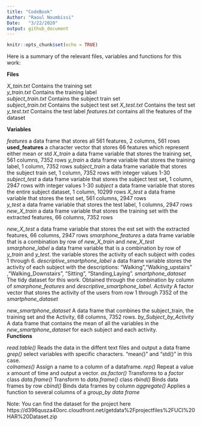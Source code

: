 ---
title: "CodeBook"
Author: "Raoul Noumbissi"
Date:   "3/22/2020"
output: github_document
---

```{r setup, include=FALSE}
knitr::opts_chunk$set(echo = TRUE)
```


Here is a summary of the relevant files, variables and functions for this work:

**Files**

            
*X_tain.txt*          Contains the training set               
*y_train.txt*         Contains the training label                  
*subject_train.txt*   Contains the subject train set      
*subject_train.txt*   Contains the subject test set
*X_test.txt*          Contains the test set
*y_test.txt*          Contains the test label
*features.txt*        contains all the features of the dataset

**Variables**

*features*            a data frame that stores all 561 features, 2 columns, 561 rows
**used_features**     a character vector that stores 66 features which represent either mean or std
*X_train*             a data frame variable that stores the training set, 561 columns, 7352 rows 
*y_train*             a data frame variable that stores the training label, 1 column, 7352 rows 
*subject_train*       a data frame variable that stores the subject train set, 1 column, 7352 rows with 
                      integer values 1-30  
*subject_test*        a data frame variable that stores the subject test set, 1 column, 2947 rows with 
                      integer values 1-30 
*subject*             a data frame variable that stores the entire subject dataset, 1 column, 10299 rows
*X_test*              a data frame variable that stores the test set, 561 columns, 2947 rows           
*y_test*              a data frame variable that stores the test label, 1 columns, 2947 rows
*new_X_train*         a data frame variable that stores the training set with the extracted features, 66 
                      columns, 7352 rows 

*new_X_test*          a data frame variable that stores the est set with the extracted features, 66 
                      columns, 2947 rows
*smarphone_features*  a data frame variable that is a combination by row of *new_X_train* and *new_X_test*
*smarphone_label*     a data frame variable that is a combination by row of *y_train* and *y_test*.
                      the variable stores the activity of each subject with codes 1 through 6.
*descriptive_smartphone_label* a data frame variable stores the activity of each subject with the 
                               descriptions: "Walking","Walking_upstairs" ,"Walking_Downstairs", 
                               "Sitting", "Standing,Laying".
*smartphone_dataset*  The tidy dataset for this work. Obtained through the combination by column of 
                      *smarphone_features* and *descriptive_smartphone_label*.
*Activity*            A factor vector that stores the activity of the users from row 1 through 7352 of the                       *smartphone_dataset*

*new_smartphone_dataset* A data frame that combines the subject_train, the training set and the Activity, 
                         68 columns, 7352 rows.
*by_Subject_by_Activity*    A data frame that contains the mean of all the variables in the 
                         *new_smartphone_dataset* for each subject and  each activity.                     
**Functions**

*read.table()*           Reads the data in the diffent text files and output a data frame
*grep()*                 select variables with specific characters. "mean()" and "std()" in this case.      
*colnames()*             Assign a name to a column of a dataframe.
*rep()*                  Repeat a value x amount of time and output a vector.
*as.factor()*            Transforms to a *factor* class
*data.frame()*           Transform to *data.frame()* class
*rbind()*                Binds data frames by row
*cbind()*                Binds data frames by column
*aggregate()*            Applies a function to several columns of a *group_by data frame*         

Note: You can find the dataset for the project here https://d396qusza40orc.cloudfront.net/getdata%2Fprojectfiles%2FUCI%20HAR%20Dataset.zip